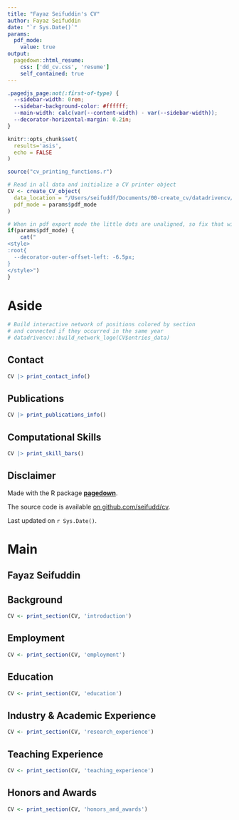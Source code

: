 ```yaml
---
title: "Fayaz Seifuddin's CV"
author: Fayaz Seifuddin
date: "`r Sys.Date()`"
params:
  pdf_mode:
    value: true
output:
  pagedown::html_resume:
    css: ['dd_cv.css', 'resume']
    self_contained: true
---
```


```css
.pagedjs_page:not(:first-of-type) {
  --sidebar-width: 0rem;
  --sidebar-background-color: #ffffff;
  --main-width: calc(var(--content-width) - var(--sidebar-width));
  --decorator-horizontal-margin: 0.2in;
}
```

```r
knitr::opts_chunk$set(
  results='asis', 
  echo = FALSE
)

source("cv_printing_functions.r")

# Read in all data and initialize a CV printer object
CV <- create_CV_object(
  data_location = "/Users/seifuddf/Documents/00-create_cv/datadrivencv/data/",  
  pdf_mode = params$pdf_mode
)

```


```r
# When in pdf export mode the little dots are unaligned, so fix that with some conditional CSS.
if(params$pdf_mode) {
    cat("
<style>
:root{
  --decorator-outer-offset-left: -6.5px;
}
</style>")
}
```


Aside
================================================================================

```r
# Build interactive network of positions colored by section
# and connected if they occurred in the same year
# datadrivencv::build_network_logo(CV$entries_data)
```


<!--```{r}
if(params$pdf_mode){
  cat("View this CV online with links at _nickstrayer.me/datadrivencv/_")
} else {
  cat("[<i class='fas fa-download'></i> Download a PDF of this CV](https://github.com/nstrayer/cv/raw/master/strayer_cv.pdf)")
}
```
-->

Contact {#contact}
--------------------------------------------------------------------------------

```r
CV |> print_contact_info()
```

Publications {#publications}
--------------------------------------------------------------------------------

```r
CV |> print_publications_info()
```

Computational Skills {#skills}
--------------------------------------------------------------------------------

```r
CV |> print_skill_bars()
```

Disclaimer {#disclaimer}
--------------------------------------------------------------------------------

Made with the R package [**pagedown**](https://github.com/rstudio/pagedown). 

The source code is available [on github.com/seifudd/cv](https://github.com/seifudd/cv).

Last updated on `r Sys.Date()`.

Main
================================================================================

Fayaz Seifuddin {#title}
--------------------------------------------------------------------------------

<!--```{r}
# Note the assignment back to CV. This is so the link stripping works properly in PDF mode
CV <- print_text_block(CV, "intro") 
```
-->

Background {data-icon=binoculars data-concise=true}
--------------------------------------------------------------------------------

```r
CV <- print_section(CV, 'introduction')
```

Employment {data-icon=suitcase data-concise=true}
--------------------------------------------------------------------------------

```r
CV <- print_section(CV, 'employment')
```

Education {data-icon=graduation-cap data-concise=true}
--------------------------------------------------------------------------------

```r
CV <- print_section(CV, 'education')
```

Industry & Academic Experience {data-icon=laptop data-concise=true}
--------------------------------------------------------------------------------

```r
CV <- print_section(CV, 'research_experience')
```

Teaching Experience {data-icon=chalkboard-teacher data-concise=true}
--------------------------------------------------------------------------------

```r
CV <- print_section(CV, 'teaching_experience')
```

Honors and Awards {data-icon=trophy data-concise=true}
--------------------------------------------------------------------------------

```r
CV <- print_section(CV, 'honors_and_awards')
```

